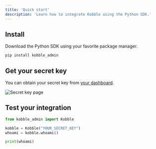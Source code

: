 ```yaml
---
title: 'Quick start'
description: 'Learn how to integrate Kobble using the Python SDK.'
---
```


## Install

Download the Python SDK using your favorite package manager.

```bash
pip install kobble_admin
```

## Get your secret key

You can obtain your secret key from [your dashboard](https://app.kobble.io/p/sdk/secrets).

![Secret key page](/images/sdk-secret-page.png)

## Test your integration

```python
from kobble_admin import Kobble

kobble = Kobble("YOUR_SECRET_KEY")
whoami = kobble.whoami()

print(whoami)
```
